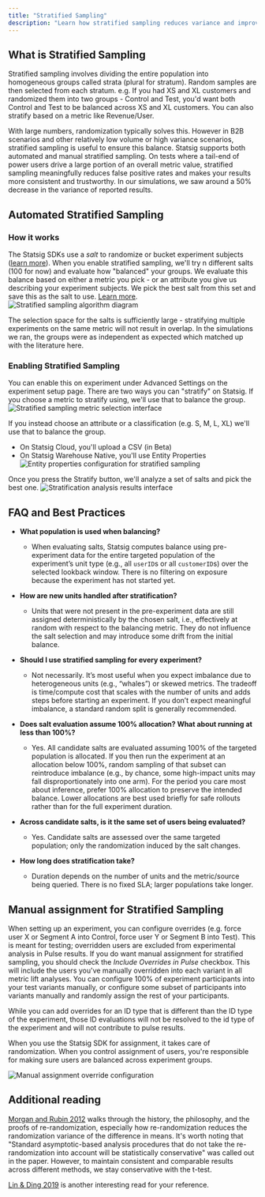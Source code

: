 ```yaml
---
title: "Stratified Sampling"
description: "Learn how stratified sampling reduces variance and improves experiment reliability in low volume or high variance scenarios."
---
```


## What is Stratified Sampling

Stratified sampling involves dividing the entire population into homogeneous groups called strata (plural for stratum). Random samples are then selected from each stratum. e.g. If you had XS and XL customers and randomized them into two groups - Control and Test, you'd want both Control and Test to be balanced across XS and XL customers. You can also stratify based on a metric like Revenue/User.

With large numbers, randomization typically solves this. However in B2B scenarios and other relatively low volume or high variance scenarios, stratified sampling is useful to ensure this balance. Statsig supports both automated and manual stratified sampling. On tests where a tail-end of power users drive a large portion of an overall metric value, stratified sampling meaningfully reduces false positive rates and makes your results more consistent and trustworthy. In our simulations, we saw around a 50% decrease in the variance of reported results.

## Automated Stratified Sampling

### How it works

The Statsig SDKs use a _salt_ to randomize or bucket experiment subjects ([learn more](/faq#how-does-bucketing-within-the-statsig-sdks-work)). When you enable stratified sampling, we'll try n different salts (100 for now) and evaluate how "balanced" your groups. We evaluate this balance based on either a metric you pick - or an attribute you give us describing your experiment subjects. We pick the best salt from this set and save this as the salt to use. [Learn more](https://statsig.com/blog/introducing-stratified-sampling).
![Stratified sampling algorithm diagram](https://github.com/statsig-io/docs/assets/31516123/99f72b83-9f14-45a3-aa6e-ffcbd6211ec7)

The selection space for the salts is sufficiently large - stratifying multiple experiments on the same metric will not result in overlap. In the simulations we ran, the groups were as independent as expected which matched up with the literature here.

### Enabling Stratified Sampling

You can enable this on experiment under Advanced Settings on the experiment setup page. There are two ways you can "stratify" on Statsig.
If you choose a metric to stratify using, we'll use that to balance the group.
![Stratified sampling metric selection interface](https://github.com/statsig-io/docs/assets/31516123/0cfc499d-4fdf-44a8-ba2a-3537ba5bb904)

If you instead choose an attribute or a classification (e.g. S, M, L, XL) we'll use that to balance the group.

- On Statsig Cloud, you'll upload a CSV (in Beta)
- On Statsig Warehouse Native, you'll use Entity Properties
  ![Entity properties configuration for stratified sampling](https://github.com/statsig-io/docs/assets/31516123/102a839f-37fd-4443-807a-4b269f137490)

Once you press the Stratify button, we'll analyze a set of salts and pick the best one.
![Stratification analysis results interface](https://github.com/statsig-io/docs/assets/31516123/412f5c78-8c4f-4f16-88d3-60d3d3555ffd)

## FAQ and Best Practices

- **What population is used when balancing?**

  - When evaluating salts, Statsig computes balance using pre-experiment data for the entire targeted population of the experiment’s unit type (e.g., all `userID`s or all `customerID`s) over the selected lookback window. There is no filtering on exposure because the experiment has not started yet.

- **How are new units handled after stratification?**

  - Units that were not present in the pre-experiment data are still assigned deterministically by the chosen salt, i.e., effectively at random with respect to the balancing metric. They do not influence the salt selection and may introduce some drift from the initial balance.

- **Should I use stratified sampling for every experiment?**

  - Not necessarily. It’s most useful when you expect imbalance due to heterogeneous units (e.g., “whales”) or skewed metrics. The tradeoff is time/compute cost that scales with the number of units and adds steps before starting an experiment. If you don’t expect meaningful imbalance, a standard random split is generally recommended.

- **Does salt evaluation assume 100% allocation? What about running at less than 100%?**

  - Yes. All candidate salts are evaluated assuming 100% of the targeted population is allocated. If you then run the experiment at an allocation below 100%, random sampling of that subset can reintroduce imbalance (e.g., by chance, some high-impact units may fall disproportionately into one arm). For the period you care most about inference, prefer 100% allocation to preserve the intended balance. Lower allocations are best used briefly for safe rollouts rather than for the full experiment duration.

- **Across candidate salts, is it the same set of users being evaluated?**

  - Yes. Candidate salts are assessed over the same targeted population; only the randomization induced by the salt changes.

- **How long does stratification take?**
  - Duration depends on the number of units and the metric/source being queried. There is no fixed SLA; larger populations take longer.

## Manual assignment for Stratified Sampling

When setting up an experiment, you can configure overrides (e.g. force user X or Segment A into Control, force user Y or Segment B into Test). This is meant for testing; overridden users are excluded from experimental analysis in Pulse results. If you do want manual assignment for stratified sampling, you should check the _Include Overrides in Pulse_ checkbox. This will include the users you've manually overridden into each variant in all metric lift analyses. You can configure 100% of experiment participants into your test variants manually, or configure some subset of participants into variants manually and randomly assign the rest of your participants.

<Note>
While you can add overrides for an ID type that is different than the ID type of the experiment, those ID evaluations will not be resolved to the id type of the experiment and will not contribute to pulse results.
</Note>

When you use the Statsig SDK for assignment, it takes care of randomization. When you control assignment of users, you're responsible for making sure users are balanced across experiment groups.

![Manual assignment override configuration](https://user-images.githubusercontent.com/31516123/230964234-8cc81f66-f4f8-4f37-b6df-6d36d0d7ab98.png)

## Additional reading

[Morgan and Rubin 2012](https://projecteuclid.org/journals/annals-of-statistics/volume-40/issue-2/Rerandomization-to-improve-covariate-balance-in-experiments/10.1214/12-AOS1008.full) walks through the history, the philosophy, and the proofs of re-randomization, especially how re-randomization reduces the randomization variance of the difference in means. It's worth noting that "Standard asymptotic-based analysis procedures that do not take the re-randomization into account will be statistically conservative" was called out in the paper. However, to maintain consistent and comparable results across different methods, we stay conservative with the t-test.

[Lin & Ding 2019](https://arxiv.org/abs/1906.11291) is another interesting read for your reference.
